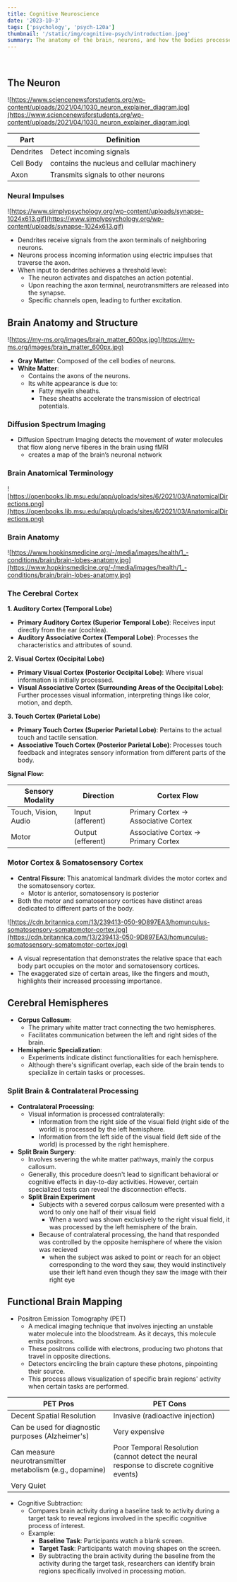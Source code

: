 ```yaml
---
title: Cognitive Neuroscience
date: '2023-10-3'
tags: ['psychology', 'psych-120a']
thumbnail: '/static/img/cognitive-psych/introduction.jpeg'
summary: The anatomy of the brain, neurons, and how the bodies processes communicate.
---
```


<br />
<TOCInline toc={props.toc} exclude="Table of Contents" asDisclosure toHeading={5} />

## The Neuron

![https://www.sciencenewsforstudents.org/wp-content/uploads/2021/04/1030_neuron_explainer_diagram.jpg](https://www.sciencenewsforstudents.org/wp-content/uploads/2021/04/1030_neuron_explainer_diagram.jpg)

| Part      | Definition                                  |
| --------- | ------------------------------------------- |
| Dendrites | Detect incoming signals                     |
| Cell Body | contains the nucleus and cellular machinery |
| Axon      | Transmits signals to other neurons          |

### Neural Impulses

![https://www.simplypsychology.org/wp-content/uploads/synapse-1024x613.gif](https://www.simplypsychology.org/wp-content/uploads/synapse-1024x613.gif)

- Dendrites receive signals from the axon terminals of neighboring neurons.
- Neurons process incoming information using electric impulses that traverse the axon.
- When input to dendrites achieves a threshold level:
  - The neuron activates and dispatches an action potential.
  - Upon reaching the axon terminal, neurotransmitters are released into the synapse.
  - Specific channels open, leading to further excitation.

## Brain Anatomy and Structure

![https://my-ms.org/images/brain_matter_600px.jpg](https://my-ms.org/images/brain_matter_600px.jpg)

- **Gray Matter**: Composed of the cell bodies of neurons.
- **White Matter**:
  - Contains the axons of the neurons.
  - Its white appearance is due to:
    - Fatty myelin sheaths.
    - These sheaths accelerate the transmission of electrical potentials.

### Diffusion Spectrum Imaging

- Diffusion Spectrum Imaging detects the movement of water molecules that flow along nerve fiberes in the brain using fMRI
  - creates a map of the brain’s neuronal network

### Brain Anatomical Terminology

![https://openbooks.lib.msu.edu/app/uploads/sites/6/2021/03/AnatomicalDirections.png](https://openbooks.lib.msu.edu/app/uploads/sites/6/2021/03/AnatomicalDirections.png)

### Brain Anatomy

![https://www.hopkinsmedicine.org/-/media/images/health/1_-conditions/brain/brain-lobes-anatomy.jpg](https://www.hopkinsmedicine.org/-/media/images/health/1_-conditions/brain/brain-lobes-anatomy.jpg)

### The Cerebral Cortex

**1. Auditory Cortex (Temporal Lobe)**

- **Primary Auditory Cortex (Superior Temporal Lobe)**: Receives input directly from the ear (cochlea).
- **Auditory Associative Cortex (Temporal Lobe)**: Processes the characteristics and attributes of sound.

**2. Visual Cortex (Occipital Lobe)**

- **Primary Visual Cortex (Posterior Occipital Lobe)**: Where visual information is initially processed.
- **Visual Associative Cortex (Surrounding Areas of the Occipital Lobe)**: Further processes visual information, interpreting things like color, motion, and depth.

**3. Touch Cortex (Parietal Lobe)**

- **Primary Touch Cortex (Superior Parietal Lobe)**: Pertains to the actual touch and tactile sensation.
- **Associative Touch Cortex (Posterior Parietal Lobe)**: Processes touch feedback and integrates sensory information from different parts of the body.

**Signal Flow:**

| Sensory Modality     | Direction         | Cortex Flow                          |
| -------------------- | ----------------- | ------------------------------------ |
| Touch, Vision, Audio | Input (afferent)  | Primary Cortex -> Associative Cortex |
| Motor                | Output (efferent) | Associative Cortex -> Primary Cortex |

### Motor Cortex & Somatosensory Cortex

- **Central Fissure**: This anatomical landmark divides the motor cortex and the somatosensory cortex.
  - Motor is anterior, somatosensory is posterior
- Both the motor and somatosensory cortices have distinct areas dedicated to different parts of the body.

![https://cdn.britannica.com/13/239413-050-9D897EA3/homunculus-somatosensory-somatomotor-cortex.jpg](https://cdn.britannica.com/13/239413-050-9D897EA3/homunculus-somatosensory-somatomotor-cortex.jpg)

- A visual representation that demonstrates the relative space that each body part occupies on the motor and somatosensory cortices.
- The exaggerated size of certain areas, like the fingers and mouth, highlights their increased processing importance.

## **Cerebral Hemispheres**

- **Corpus Callosum**:
  - The primary white matter tract connecting the two hemispheres.
  - Facilitates communication between the left and right sides of the brain.
- **Hemispheric Specialization**:
  - Experiments indicate distinct functionalities for each hemisphere.
  - Although there's significant overlap, each side of the brain tends to specialize in certain tasks or processes.

### **Split Brain & Contralateral Processing**

- **Contralateral Processing**:
  - Visual information is processed contralaterally:
    - Information from the right side of the visual field (right side of the world) is processed by the left hemisphere.
    - Information from the left side of the visual field (left side of the world) is processed by the right hemisphere.
- **Split Brain Surgery**:
  - Involves severing the white matter pathways, mainly the corpus callosum.
  - Generally, this procedure doesn't lead to significant behavioral or cognitive effects in day-to-day activities. However, certain specialized tests can reveal the disconnection effects.
  - **Split Brain Experiment**
    - Subjects with a severed corpus callosum were presented with a word to only one half of their visual field
      - When a word was shown exclusively to the right visual field, it was processed by the left hemisphere of the brain.
    - Because of contralateral processing, the hand that responded was controlled by the opposite hemisphere of where the vision was recieved
      - when the subject was asked to point or reach for an object corresponding to the word they saw, they would instinctively use their left hand even though they saw the image with their right eye

## Functional Brain Mapping

- Positron Emission Tomography (PET)
  - A medical imaging technique that involves injecting an unstable water molecule into the bloodstream. As it decays, this molecule emits positrons.
  - These positrons collide with electrons, producing two photons that travel in opposite directions.
  - Detectors encircling the brain capture these photons, pinpointing their source.
  - This process allows visualization of specific brain regions' activity when certain tasks are performed.

| PET Pros                                                 | PET Cons                                                                                  |
| -------------------------------------------------------- | ----------------------------------------------------------------------------------------- |
| Decent Spatial Resolution                                | Invasive (radioactive injection)                                                          |
| Can be used for diagnostic purposes (Alzheimer's)        | Very expensive                                                                            |
| Can measure neurotransmitter metabolism (e.g., dopamine) | Poor Temporal Resolution (cannot detect the neural response to discrete cognitive events) |
| Very Quiet                                               |                                                                                           |

- Cognitive Subtraction:
  - Compares brain activity during a baseline task to activity during a target task to reveal regions involved in the specific cognitive process of interest.
  - Example:
    - **Baseline Task**: Participants watch a blank screen.
    - **Target Task**: Participants watch moving shapes on the screen.
    - By subtracting the brain activity during the baseline from the activity during the target task, researchers can identify brain regions specifically involved in processing motion.

